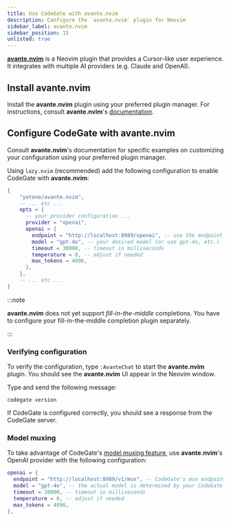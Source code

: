 ```yaml
---
title: Use CodeGate with avante.nvim
description: Configure the `avante.nvim` plugin for Neovim
sidebar_label: avante.nvim
sidebar_position: 15
unlisted: true
---
```


**[avante.nvim](https://github.com/yetone/avante.nvim)** is a Neovim plugin that
provides a Cursor-like user experience. It integrates with multiple AI providers
(e.g. Claude and OpenAI).

## Install avante.nvim

Install the **avante.nvim** plugin using your preferred plugin manager. For
instructions, consult **avante.nvim**'s
[documentation](https://github.com/yetone/avante.nvim?tab=readme-ov-file#installation).

## Configure CodeGate with avante.nvim

Consult **avante.nvim**'s documentation for specific examples on customizing
your configuration using your preferred plugin manager.

Using `lazy.nvim` (recommended) add the following configuration to enable
CodeGate with **avante.nvim**:

```lua
{
    "yetone/avante.nvim",
    -- ... etc ...
    opts = {
      -- your provider configuration ...
      provider = "openai",
      openai = {
        endpoint = "http://localhost:8989/openai", -- use the endpoint matching your LLM provider
        model = "gpt-4o", -- your desired model (or use gpt-4o, etc.)
        timeout = 30000, -- timeout in milliseconds
        temperature = 0, -- adjust if needed
        max_tokens = 4096,
      },
    },
    -- ... etc ...
}
```

:::note

**avante.nvim** does not yet support _fill-in-the-middle_ completions. You have
to configure your fill-in-the-middle completion plugin separately.

:::

### Verifying configuration

To verify the configuration, type `:AvanteChat` to start the **avante.nvim**
plugin. You should see the **avante.nvim** UI appear in the Neovim window.

Type and send the following message:

```
codegate version
```

If CodeGate is configured correctly, you should see a response from the CodeGate
server.

### Model muxing

To take advantage of CodeGate's [model muxing feature](../features/muxing.md),
use **avante.nvim**'s OpenAI provider with the following configuration:

```lua
openai = {
  endpoint = "http://localhost:8989/v1/mux", -- CodeGate's mux endpoint
  model = "gpt-4o", -- the actual model is determined by your CodeGate workspace
  timeout = 30000, -- timeout in milliseconds
  temperature = 0, -- adjust if needed
  max_tokens = 4096,
},
```
